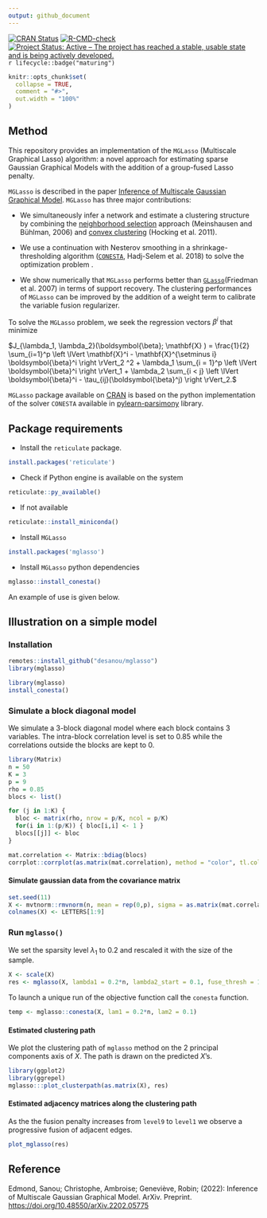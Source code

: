 ```yaml
---
output: github_document
---
```


<!-- badges: start -->
[![CRAN Status](https://www.r-pkg.org/badges/version/text)](https://CRAN.R-project.org/package=mglasso)
[![R-CMD-check](https://github.com/desanou/mglasso/actions/workflows/basic.yml/badge.svg)](https://github.com/desanou/mglasso/actions/workflows/basic.yml)
[![Project Status: Active – The project has reached a stable, usable state and is being actively developed.](https://www.repostatus.org/badges/latest/active.svg)](https://www.repostatus.org/#active)
`r lifecycle::badge("maturing")`
<!-- badges: end -->


<!-- README.md is generated from README.Rmd. Please edit that file -->

```r
knitr::opts_chunk$set(
  collapse = TRUE,
  comment = "#>",
  out.width = "100%"
)
```


## Method 

This repository provides an implementation of the `MGLasso` (Multiscale Graphical Lasso) algorithm: a novel approach for estimating sparse Gaussian Graphical Models with the addition of a group-fused Lasso penalty. 

`MGLasso` is described in the paper [Inference of Multiscale Gaussian Graphical Model](https://desanou.github.io/multiscale_glasso/). `MGLasso` has three major contributions:

-   We simultaneously infer a network and estimate a clustering structure by combining the [neighborhood selection](https://arxiv.org/abs/math/0608017) approach (Meinshausen and Bühlman, 2006) and [convex clustering](https://www.di.ens.fr/~fbach/419_icmlpaper.pdf) (Hocking et al. 2011).

-   We use a continuation with Nesterov smoothing in a shrinkage-thresholding algorithm ([`CONESTA`](https://arxiv.org/abs/1605.09658), Hadj-Selem et al. 2018) to solve the optimization problem .

-   We show numerically that `MGLasso` performs better than [`GLasso`](https://arxiv.org/abs/0708.3517)(Friedman et al. 2007) in terms of support recovery. The clustering performances of `MGLasso` can be improved by the addition of a weight term to calibrate the variable fusion regularizer.

To solve the `MGLasso` problem, we seek the regression vectors $\beta^i$ that minimize   

$J_{\lambda_1, \lambda_2}(\boldsymbol{\beta}; \mathbf{X} ) = 
  \frac{1}{2} 
     \sum_{i=1}^p 
        \left \lVert 
            \mathbf{X}^i - \mathbf{X}^{\setminus i} \boldsymbol{\beta}^i 
        \right \rVert_2 ^2  + 
  \lambda_1 
    \sum_{i = 1}^p  
      \left \lVert 
         \boldsymbol{\beta}^i \right \rVert_1 + 
  \lambda_2 
     \sum_{i < j} 
        \left \lVert 
           \boldsymbol{\beta}^i - \tau_{ij}(\boldsymbol{\beta}^j) 
        \right \rVert_2.$

`MGLasso` package available on [CRAN](https://CRAN.R-project.org/package=mglasso) is based on the python implementation of the solver `CONESTA` available in [pylearn-parsimony](https://github.com/neurospin/pylearn-parsimony) library.


## Package requirements  

-   Install the `reticulate` package.

```r
install.packages('reticulate')
```

-   Check if Python engine is available on the system  

```r
reticulate::py_available()
```

  + If not available   

```r
reticulate::install_miniconda()
```

-   Install `MGLasso`  

```r
install.packages('mglasso')
```

-   Install `MGLasso` python dependencies  

```r
mglasso::install_conesta()
```

An example of use is given below.


## Illustration on a simple model  


### Installation

```r
remotes::install_github("desanou/mglasso")
library(mglasso)
```

```r
library(mglasso)
install_conesta()
```

### Simulate a block diagonal model   

We simulate a $3$-block diagonal model where each block contains $3$ variables. The intra-block correlation level is set to $0.85$ while the correlations outside the blocks are kept to $0$.  
```r
library(Matrix)
n = 50
K = 3
p = 9
rho = 0.85
blocs <- list()

for (j in 1:K) {
  bloc <- matrix(rho, nrow = p/K, ncol = p/K)
  for(i in 1:(p/K)) { bloc[i,i] <- 1 }
  blocs[[j]] <- bloc
}

mat.correlation <- Matrix::bdiag(blocs)
corrplot::corrplot(as.matrix(mat.correlation), method = "color", tl.col="black")
```

#### Simulate gaussian data from the covariance matrix   

```r
set.seed(11)
X <- mvtnorm::rmvnorm(n, mean = rep(0,p), sigma = as.matrix(mat.correlation))
colnames(X) <- LETTERS[1:9]
```

### Run `mglasso()`  

We set the sparsity level $\lambda_1$ to $0.2$ and rescaled it with the size of the sample.

```r
X <- scale(X)    
res <- mglasso(X, lambda1 = 0.2*n, lambda2_start = 0.1, fuse_thresh = 1e-3, verbose = FALSE)
```

To launch a unique run of the objective function call the `conesta` function. 
```r
temp <- mglasso::conesta(X, lam1 = 0.2*n, lam2 = 0.1)
```

#### Estimated clustering path   
We plot the clustering path of `mglasso` method on the 2 principal components axis of $X$. The path is drawn on the predicted $X$'s.
```r
library(ggplot2)
library(ggrepel)
mglasso:::plot_clusterpath(as.matrix(X), res)
```

#### Estimated adjacency matrices along the clustering path   
As the the fusion penalty increases from `level9` to `level1` we observe a progressive fusion of adjacent edges.  
```r
plot_mglasso(res)
```

## Reference

Edmond, Sanou; Christophe, Ambroise; Geneviève, Robin; (2022): Inference of Multiscale Gaussian Graphical Model. ArXiv. Preprint. <https://doi.org/10.48550/arXiv.2202.05775>
